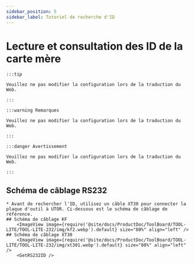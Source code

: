 ```yaml
---
sidebar_position: 5
sidebar_label: Tutoriel de recherche d'ID
---
```





# Lecture et consultation des ID de la carte mère

    :::tip

    Veuillez ne pas modifier la configuration lors de la traduction du Web.

    :::

    :::warning Remarques

    Veuillez ne pas modifier la configuration lors de la traduction du Web.

    :::

    :::danger Avertissement

    Veuillez ne pas modifier la configuration lors de la traduction du Web.

    :::


## Schéma de câblage RS232          
    * Avant de rechercher l'ID, utilisez un câble XT30 pour connecter la plaque d'outil à UTOR. Ci-dessous est le schéma de câblage de référence.
    ## Schéma de câblage KF
        <ImageView image={require('@site/docs/ProductDoc/ToolBoard/TOOL-LITE/TOOL-LITE-232/img/kf2.webp').default} size="80%" align="left" />
    ## Schéma de câblage XT30
        <ImageView image={require('@site/docs/ProductDoc/ToolBoard/TOOL-LITE/TOOL-LITE-232/img/xt301.webp').default} size="80%" align="left" />              
        <GetRS232ID />